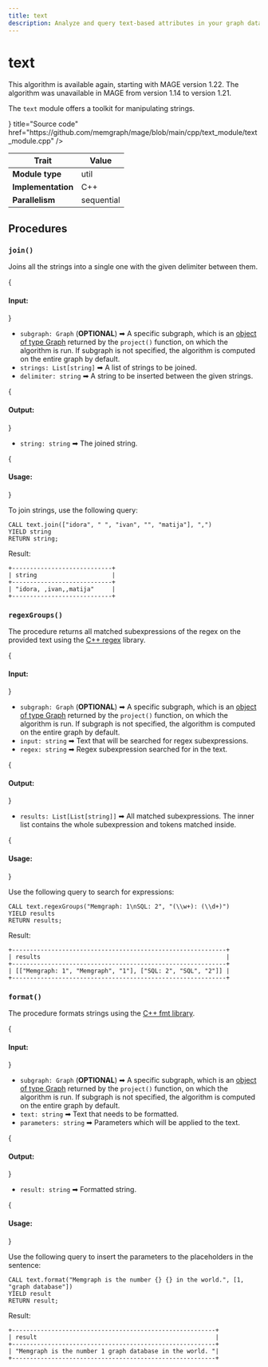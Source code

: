 ```yaml
---
title: text
description: Analyze and query text-based attributes in your graph data with Memgraph's Text class. Do take a look at our documentation and expert guidance to enhance your text-based analysis and search capabilities.
---
```



# text

<Callout type="info">
This algorithm is available again, starting with MAGE version 1.22.
The algorithm was unavailable in MAGE from version 1.14 to version 1.21.
</Callout>

The `text` module offers a toolkit for manipulating strings.

<Cards>
  <Cards.Card
    icon={<GitHub />}
    title="Source code"
    href="https://github.com/memgraph/mage/blob/main/cpp/text_module/text_module.cpp"
  />
</Cards>

| Trait               | Value      |
| ------------------- | ---------- |
| **Module type**     | util       |
| **Implementation**  | C++        |
| **Parallelism**     | sequential |

## Procedures

### `join()`

Joins all the strings into a single one with the given delimiter between them.

{<h4 className="custom-header"> Input: </h4>}

- `subgraph: Graph` (**OPTIONAL**) ➡ A specific subgraph, which is an [object of type Graph](/advanced-algorithms/run-algorithms#run-procedures-on-subgraph) returned by the `project()` function, on which the algorithm is run. 
If subgraph is not specified, the algorithm is computed on the entire graph by default.
- `strings: List[string]` ➡ A list of strings to be joined.
- `delimiter: string` ➡ A string to be inserted between the given strings.

{<h4 className="custom-header"> Output: </h4>}

- `string: string` ➡ The joined string.

{<h4 className="custom-header"> Usage: </h4>}

To join strings, use the following query:

```cypher
CALL text.join(["idora", " ", "ivan", "", "matija"], ",") 
YIELD string 
RETURN string;
```

Result:

```plaintext
+----------------------------+
| string                     |
+----------------------------+
| "idora, ,ivan,,matija"     |
+----------------------------+
```

### `regexGroups()`

The procedure returns all matched subexpressions of the regex on the provided
text using the [C++ regex](https://en.cppreference.com/w/cpp/regex) library.

{<h4 className="custom-header"> Input: </h4>}

- `subgraph: Graph` (**OPTIONAL**) ➡ A specific subgraph, which is an [object of type Graph](/advanced-algorithms/run-algorithms#run-procedures-on-subgraph) returned by the `project()` function, on which the algorithm is run. 
If subgraph is not specified, the algorithm is computed on the entire graph by default.
- `input: string` ➡ Text that will be searched for regex subexpressions.
- `regex: string` ➡ Regex subexpression searched for in the text. 

{<h4 className="custom-header"> Output: </h4>}

- `results: List[List[string]]` ➡ All matched subexpressions. The inner list contains the whole subexpression and tokens matched inside.

{<h4 className="custom-header"> Usage: </h4>}

Use the following query to search for expressions: 

```cypher
CALL text.regexGroups("Memgraph: 1\nSQL: 2", "(\\w+): (\\d+)")
YIELD results
RETURN results;
```

Result:

```plaintext
+------------------------------------------------------------+
| results                                                    |
+------------------------------------------------------------+
| [["Memgraph: 1", "Memgraph", "1"], ["SQL: 2", "SQL", "2"]] |
+------------------------------------------------------------+
```

### `format()`

The procedure formats strings using the [C++ fmt library](https://github.com/fmtlib/fmt).

{<h4 className="custom-header"> Input: </h4>}

- `subgraph: Graph` (**OPTIONAL**) ➡ A specific subgraph, which is an [object of type Graph](/advanced-algorithms/run-algorithms#run-procedures-on-subgraph) returned by the `project()` function, on which the algorithm is run. 
If subgraph is not specified, the algorithm is computed on the entire graph by default.
- `text: string` ➡ Text that needs to be formatted.
- `parameters: string` ➡ Parameters which will be applied to the text.

{<h4 className="custom-header"> Output: </h4>}

- `result: string` ➡ Formatted string.

{<h4 className="custom-header"> Usage: </h4>}

Use the following query to insert the parameters to the placeholders in the sentence:

```cypher
CALL text.format("Memgraph is the number {} {} in the world.", [1, "graph database"])
YIELD result
RETURN result;
```

Result:

```plaintext
+---------------------------------------------------------+
| result                                                  |
+---------------------------------------------------------+
| "Memgraph is the number 1 graph database in the world. "|
+---------------------------------------------------------+
```
